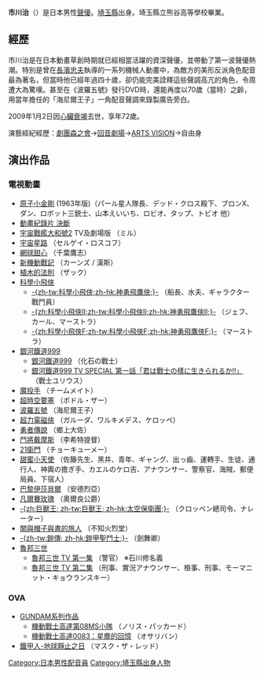 {{noteTA|G1=Anime}}
{{Japanese|japanese=市川 治|kana=いちかわ おさむ|romaji=Ichikawa Osamu}}
'''市川治'''（{{bd|1936年|6月21日|2009年|1月2日|catIdx=Ichikawa}}）是日本男性[[聲優|聲優]]。[[埼玉縣|埼玉縣]]出身。埼玉縣立熊谷高等學校畢業。
==經歷==
市川治是在日本動畫草創時期就已經相當活躍的資深聲優，並帶動了第一波聲優熱潮。特別是曾在[[長濱忠夫|長濱忠夫]]執導的一系列機械人動畫中，為敵方的美形反派角色配音最為著名，但當時他已經年過四十歲，卻仍能完美詮釋這些聲調高亢的角色，令周遭大為驚嘆。甚至在《波羅五號》發行DVD時，還能再度以70歲（當時）之齡，用當年擔任的「海尼爾王子」一角配音聲調來錄製廣告旁白。

2009年1月2日因[[心臟衰竭|心臟衰竭]]去世，享年72歲。

演藝經紀經歷：[[劇團森之會|劇團森之會]]→[[回音劇場|回音劇場]]→[[ARTS_VISION|ARTS VISION]]→自由身

== 演出作品 ==
=== 電視動畫 ===
* [[原子小金剛|原子小金剛]] (1963年版)（パール星人隊長、デッド・クロス殿下、ブロンX、ダン、ロボット三銃士、山本えいいち、ロビオ、タップ、トビオ 他）
* [[動畫紀錄片_決斷|動畫紀錄片 決斷]]
* [[宇宙戰艦大和號|宇宙戰艦大和號2]] TV及劇場版 （ミル）
* [[宇宙星路|宇宙星路]] （セルゲイ・ロスコフ）
* [[網球甜心|網球甜心]] （千葉鷹志）
* [[新機動戰記|新機動戰記]] （カーンズ / 漢斯）
* [[植木的法則|植木的法則]] （ザック）
* [[科學小飛俠|科學小飛俠]]
** [[科學小飛俠|-{zh-tw:科學小飛俠;zh-hk:神勇飛鷹俠;}-]] （船長、水夫、ギャラクター戰鬥員）
** [[科學小飛俠|-{zh:科學小飛俠II;zh-tw:科學小飛俠II;zh-hk:神勇飛鷹俠II;}-]] （ジェフ、カール、マーストラ）
** [[科學小飛俠|-{zh:科學小飛俠F;zh-tw:科學小飛俠F;zh-hk:神勇飛鷹俠F;}-]] （マーストラ）
* [[銀河鐵道999|銀河鐵道999]]
** [[銀河鐵道999|銀河鐵道999]] （化石の戰士）
** [[銀河鐵道999|銀河鐵道999 TV SPECIAL 第一話「君は戰士の樣に生きられるか!!」]] （戰士ユリウス）
* [[魔投手|魔投手]] （チームメイト）
* [[超時空要塞|超時空要塞]] （ボドル・ザー）
* [[波羅五號|波羅五號]] （海尼爾王子）
* [[超力電磁俠|超力電磁俠]] （ガルーダ、ワルキメデス、ケロッペ）
* [[勇者傳說|勇者傳說]] （鄉上大佐）
* [[鬥將戴摩斯|鬥將戴摩斯]] （李希特提督）
* [[21衛門|21衛門]] （チョーキューメー）
* [[甜蜜小天使|甜蜜小天使]] （佐籐先生、黑井、青年、ギャング、出っ齒、運轉手、生徒、通行人、神輿の擔ぎ手、カエルのケロ吉、アナウンサー、警察官、海賊、郵便局員、下宿人）
* [[巴黎伊莎貝爾|巴黎伊莎貝爾]] （安德烈亞）
* [[凡爾賽玫瑰|凡爾賽玫瑰]] （奧爾良公爵）
* [[巨獸王|-{zh:巨獸王; zh-tw:巨獸王; zh-hk:太空保衛團;}-]] （クロッペン總司令、ナレーター）
* [[闇與帽子與書的旅人|闇與帽子與書的旅人]] （不知火烈堂）
* [[魔神壇鬥士|-{zh-tw:鎧傳; zh-hk:鎧甲聖鬥士;}-]] （劍舞卿）
* [[魯邦三世|魯邦三世]]
** [[魯邦三世|魯邦三世 TV 第一集]] （警官） ※石川修名義
** [[魯邦三世|魯邦三世 TV 第二集]] （刑事、實況アナウンサー、檢事、刑事、モーマニット・キョウランスキー）

=== OVA ===
* [[GUNDAM系列作品|GUNDAM系列作品]]
** [[機動戰士GUNDAM第08MS小隊|機動戰士高達第08MS小隊]] （ノリス・パッカード）
** [[機動戰士高達0083：星塵的回憶|機動戰士高達0083：星塵的回憶]] （オサリバン）
* [[鐵甲人-地球靜止之日|鐵甲人-地球靜止之日]] （マスク・ザ・レッド）

{{DEFAULTSORT:Ichikawa Osamu}}
[[Category:日本男性配音員|Category:日本男性配音員]]
[[Category:埼玉縣出身人物|Category:埼玉縣出身人物]]
